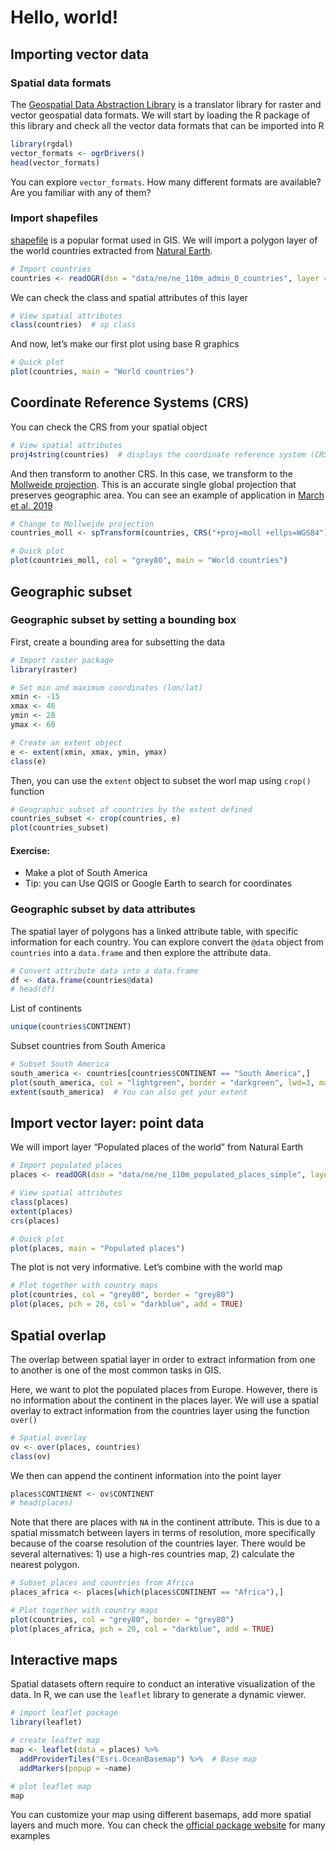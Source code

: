 # Hello, world!


## Importing vector data


### Spatial data formats

The [Geospatial Data Abstraction Library](https://gdal.org/) is a translator library for raster and vector geospatial data formats. We will start by loading the R package of this library and check all the vector data formats that can be imported into R

```r
library(rgdal)
vector_formats <- ogrDrivers()
head(vector_formats)
```

You can explore `vector_formats`. How many different formats are available? Are you familiar with any of them?



###  Import shapefiles

[shapefile](https://en.wikipedia.org/wiki/Shapefile) is a popular format used in GIS.
We will import a polygon layer of the world countries extracted from [Natural Earth](https://www.naturalearthdata.com/).

```r
# Import countries
countries <- readOGR(dsn = "data/ne/ne_110m_admin_0_countries", layer = "ne_110m_admin_0_countries")
```

We can check the class and spatial attributes of this layer

```r
# View spatial attributes
class(countries)  # sp class
```

And now, let's make our first plot using base R graphics

```r
# Quick plot
plot(countries, main = "World countries")
```




## Coordinate Reference Systems (CRS)

You can check the CRS from your spatial object

```r
# View spatial attributes
proj4string(countries)  # displays the coordinate reference system (CRS)
```


And then transform to another CRS. In this case, we transform to the [Mollweide projection](https://en.wikipedia.org/wiki/Mollweide_projection). This is an accurate single global projection that preserves geographic area. You can see an example of application in [March et al. 2019](https://doi.org/10.1111/gcb.14902)

```r
# Change to Mollweide projection
countries_moll <- spTransform(countries, CRS("+proj=moll +ellps=WGS84"))

# Quick plot
plot(countries_moll, col = "grey80", main = "World countries")
```



## Geographic subset


### Geographic subset by setting a bounding box

First, create a bounding area for subsetting the data

```r
# Import raster package
library(raster)

# Set min and maximum coordinates (lon/lat)
xmin <- -15
xmax <- 46
ymin <- 28
ymax <- 60

# Create an extent object
e <- extent(xmin, xmax, ymin, ymax)
class(e)
```

Then, you can use the `extent` object to subset the worl map using `crop()` function


```r
# Geographic subset of countries by the extent defined
countries_subset <- crop(countries, e)
plot(countries_subset)
```


#### Exercise:
* Make a plot of South America
* Tip: you can Use QGIS or Google Earth to search for coordinates


### Geographic subset by data attributes

The spatial layer of polygons has a linked attribute table, with specific information for each country. You can explore convert the `@data` object from `countries` into a `data.frame` and then explore the attribute data.


```r
# Convert attribute data into a data.frame
df <- data.frame(countries@data)
# head(df)
```


List of continents

```r
unique(countries$CONTINENT)
```


Subset countries from South America

```r
# Subset South America
south_america <- countries[countries$CONTINENT == "South America",]
plot(south_america, col = "lightgreen", border = "darkgreen", lwd=3, main = "South America")
extent(south_america)  # You can also get your extent
```


## Import vector layer: point data

We will import layer "Populated places of the world" from Natural Earth

```r
# Import populated places
places <- readOGR(dsn = "data/ne/ne_110m_populated_places_simple", layer = "ne_110m_populated_places_simple")

# View spatial attributes
class(places)
extent(places)
crs(places)

# Quick plot
plot(places, main = "Populated places")  
```

The plot is not very informative. Let's combine with the world map


```r
# Plot together with country maps
plot(countries, col = "grey80", border = "grey80")
plot(places, pch = 20, col = "darkblue", add = TRUE)
```



## Spatial overlap

The overlap between spatial layer in order to extract information from one to another is one of the most common tasks in GIS.

Here, we want to plot the populated places from Europe. However, there is no information about the continent in the places layer. We will use a spatial overlay to extract information from the countries layer using the function `over()`

```r
# Spatial overlay
ov <- over(places, countries)
class(ov)
```

We then can append the continent information into the point layer

```r
places$CONTINENT <- ov$CONTINENT
# head(places)
```


Note that there are places with `NA` in the continent attribute. This is due to a spatial missmatch between layers in terms of resolution, more specifically because of the coarse resolution of the countries layer. There would be several alternatives: 1) use a high-res countries map, 2) calculate the nearest polygon.

```r
# Subset places and countries from Africa
places_africa <- places[which(places$CONTINENT == "Africa"),]

# Plot together with country maps
plot(countries, col = "grey80", border = "grey80")
plot(places_africa, pch = 20, col = "darkblue", add = TRUE)
```



## Interactive maps

Spatial datasets oftern require to conduct an interative visualization of the data. In R, we can use the `leaflet` library to generate a dynamic viewer.

```r
# import leaflet package
library(leaflet)

# create leaftet map
map <- leaflet(data = places) %>%
  addProviderTiles("Esri.OceanBasemap") %>%  # Base map
  addMarkers(popup = ~name)

# plot leaflet map
map
```


You can customize your map using different basemaps, add more spatial layers and much more. You can check the [official package website](https://rstudio.github.io/leaflet/) for many examples

